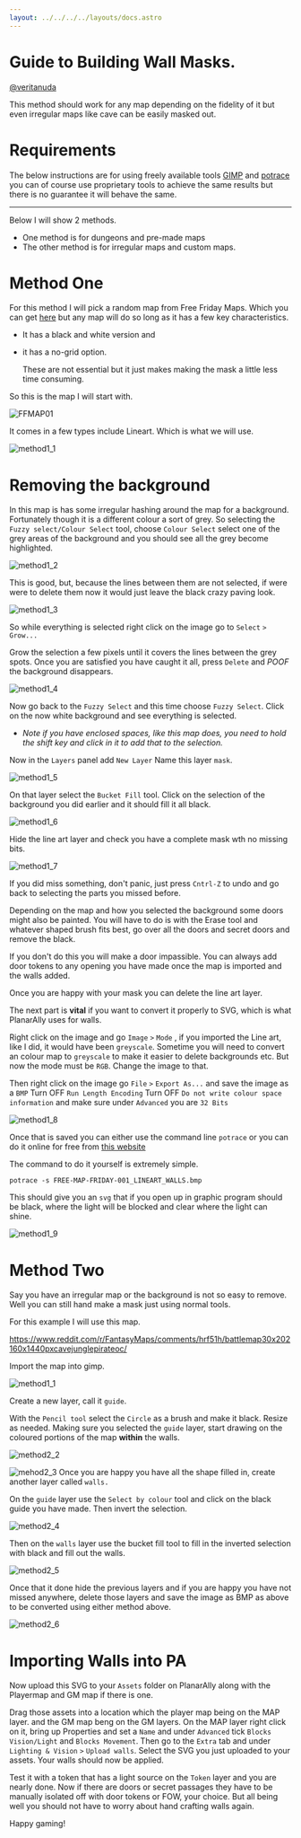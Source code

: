 ```yaml
---
layout: ../../../../layouts/docs.astro
---
```



# __Guide to Building Wall Masks.__ 
[@veritanuda](https://keybase.io/veritanuda)

This method should work for any map depending on the fidelity of it but even irregular maps like cave can be easily masked out.

# Requirements
The below instructions are for using freely available tools [GIMP](https://gimp.org) and [potrace](https://potrace.sourceforge.net/) you can of course use proprietary tools to achieve the same results but there is no guarantee it will behave the same. 

___

Below I will show 2 methods. 
* One method is for dungeons and pre-made maps
* The other method is for irregular maps and custom maps. 


# __Method One__

For this method I will pick a random map from Free Friday Maps. Which you can get [here](https://www.drivethrurpg.com/browse/pub/10213/Paths-to-Adventure/subcategory/25973_33572/Free-Map-Friday) but any map will do so long as it has a few key characteristics. 
* It has a black and white version and 
* it has a no-grid option. 
  
  These are not essential but it just makes making the mask a little less time consuming.  

So this is the map I will start with.

![FFMAP01](assets/FREE-MAP-FRIDAY-001_COLOR_PLAYER-GRID.JPG)

It comes in a few types include Lineart. Which is what we will use. 


![method1_1](./assets/method1_1.png)


# Removing the background

In this map is has some irregular hashing around the map for a background. Fortunately though it is a different colour a sort of grey. So selecting the `Fuzzy select/Colour Select` tool, choose `Colour Select` select one of the grey areas of the background and you should see all the grey become highlighted. 

![method1_2](assets/method1_2.png)


This is good, but, because the lines between them are not selected, if were were to delete them now it would just leave the black crazy paving look.

![method1_3](assets/method1_3.png)

 So while everything is selected right click on the image go to `Select` `>` `Grow...`

Grow the selection a few pixels until it covers the lines between the grey spots. Once you are satisfied you have caught it all, press `Delete` and *POOF* the background disappears. 

![method1_4](assets/method1_4.png)

Now go back to the `Fuzzy Select` and this time choose `Fuzzy Select`. Click on the now white background and see everything is selected. 

* *Note if you have enclosed spaces, like this map does, you need to hold the shift key and click in it to add that to the selection.*

Now in the `Layers` panel add `New Layer` Name this layer `mask`. 

![method1_5](assets/method1_5.png)


On that layer select the `Bucket Fill` tool. Click on the selection of the background you did earlier and it should fill it all black. 

![method1_6](assets/method1_6.png)


Hide the line art layer and check you have a complete mask wth no missing bits. 

![method1_7](assets/method1_7.png)

If you did miss something, don't panic, just press `Cntrl-Z` to undo and go back to selecting the parts you missed before. 

Depending on the map and how you selected the background some doors might also be painted. You will have to do is with the Erase tool and whatever shaped brush fits best, go over all the doors and secret doors and remove the black. 

If you don't do this you will make a door impassible. You can always add door tokens to any opening you have made once the map is imported and the walls added. 

Once you are happy with your mask you can delete the line art layer. 




The next part is **vital** if you want to convert it properly to SVG, which is what PlanarAlly uses for walls.

Right click on the image and go `Image` `>` `Mode` , if you imported the Line art, like I did, it would have been `greyscale`. Sometime you will need to convert an colour map to `greyscale` to make it easier to delete backgrounds etc. But now the mode must be `RGB`. Change the image to that. 

Then right click on the image go `File` `>` `Export As...`  and save the image as a `BMP`  Turn OFF `Run Length Encoding` Turn OFF `Do not write colour space information` and make sure under `Advanced` you are `32 Bits`

![method1_8](assets/method1_8.png)

Once that is saved you can either use the command line `potrace` or you can do it online for free from [this website](https://svg-converter.com/potrace)

The command to do it  yourself is extremely simple. 

`potrace -s FREE-MAP-FRIDAY-001_LINEART_WALLS.bmp`

This should give you an `svg` that if you open up in graphic program should be black, where the light will be blocked and clear where the light can shine.

![method1_9](assets/method1_9.png)



# __Method Two__


Say you have an irregular map or the background is not so easy to remove. Well you can still hand make a mask just using normal tools.

For this example I will use this map.

https://www.reddit.com/r/FantasyMaps/comments/hrf51h/battlemap30x202160x1440pxcavejunglepirateoc/


Import the map into gimp.

![method1_1](assets/method2_1.png)

Create a new layer, call it `guide`.

With the `Pencil tool` select the `Circle` as a brush and make it black. Resize as needed. Making sure you selected the `guide` layer, start drawing on the coloured portions of the map **within** the walls.

![method2_2](assets/method2_2.png)


![mehod2_3](assets/method2_3.png)
Once you are happy you have all the shape filled in, create another layer called `walls.` 

On the `guide` layer use the `Select by colour` tool and click on the black guide you have made. Then invert the selection.

![method2_4](assets/method2_4.png)

Then on the `walls` layer use the bucket fill tool to fill in the inverted selection with black and fill out the walls.

![method2_5](assets/method2_5.png)

Once that it done hide the previous layers and if you are happy you have not missed anywhere, delete those layers and save the image as BMP as above to be converted using either method above.

![method2_6](assets/method2_6.png)

# Importing Walls into PA


Now upload this SVG to your `Assets` folder on PlanarAlly along with the Playermap and GM map if there is one. 

Drag those assets into a location which the player map being on the MAP layer. and the GM map beng on the GM layers. On the MAP layer right click on it, bring up Properties and set a `Name` and under `Advanced`  tick `Blocks Vision/Light` and `Blocks Movement`. Then go to the `Extra` tab and under `Lighting & Vision` `>` `Upload walls`. Select the SVG you just uploaded to your assets. Your walls should now be applied. 

Test it with a token that has a light source on the `Token` layer and you are nearly done. Now if there are doors or secret passages they have to be manually isolated off with door tokens or FOW, your choice. But all being well you should not have to worry about hand crafting walls again. 

Happy gaming!


